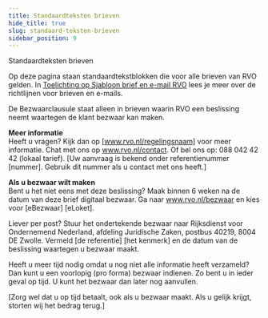 ```yaml
---
title: Standaardteksten brieven
hide_title: true
slug: standaard-teksten-brieven
sidebar_position: 9
---
```



<Heading>Standaardteksten brieven</Heading>

Op deze pagina staan standaardtekstblokken die voor alle brieven van RVO gelden. In <a href="https://intra.rvo.nl/Project/DigitalecontentKlantkanalenenmiddelen/Documents?path=%2FBestanden%2F4.%20Brieven%20en%20e-mails&preview=jloqVmJ4DE2337s0wToTxA" class="rvo-link">Toelichting op Sjabloon brief en e-mail RVO</a> lees je meer over de richtlijnen voor brieven en e-mails.

De Bezwaarclausule staat alleen in brieven waarin RVO een beslissing neemt waartegen de klant bezwaar kan maken. 

**Meer informatie**  
Heeft u vragen? Kijk dan op [www.rvo.nl/regelingsnaam] voor meer informatie. Chat met ons op www.rvo.nl/contact. Of bel ons op: 088 042 42 42 (lokaal tarief). [Uw aanvraag is bekend onder referentienummer [nummer]. Gebruik dit nummer als u contact met ons heeft.]

**Als u bezwaar wilt maken**  
Bent u het niet eens met deze beslissing? Maak binnen 6 weken na de datum van deze brief digitaal bezwaar. Ga naar www.rvo.nl/bezwaar en kies voor [eBezwaar] [eLoket].

Liever per post? Stuur het ondertekende bezwaar naar Rijksdienst voor Ondernemend Nederland, afdeling Juridische Zaken, postbus 40219, 8004 DE Zwolle. Vermeld [de referentie] [het kenmerk] en de datum van de beslissing waartegen u bezwaar maakt.

Heeft u meer tijd nodig omdat u nog niet alle informatie heeft verzameld? Dan kunt u een voorlopig (pro forma) bezwaar indienen. Zo bent u in ieder geval op tijd. U kunt het bezwaar dan later nog aanvullen.

[Zorg wel dat u op tijd betaalt, ook als u bezwaar maakt. Als u gelijk krijgt, storten wij het bedrag terug.]
